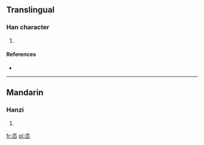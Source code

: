 ==Translingual==

===Han character===
{{Han char|rn=61|rad=心|as=05|sn=9|four=4333<sub>1</sub>|canj=戈金心 (ICP)}}

# {{defn|Han|sort=心05}}

====References====
* {{Han ref|kx=0383.020|dkj=10499|dj=0712.170|hdz=42279.090|uh=6037|ud=24631|bh=CEBF|bd=52927}}

----

==Mandarin==

===Hanzi===
{{cmn-hanzi|pin=[[xī]] ([[xi1]])|wg=hsi<sup>1</sup>}}

# {{defn|lang=cmn|sort=心05}}

[[fr:怷]]
[[pl:怷]]